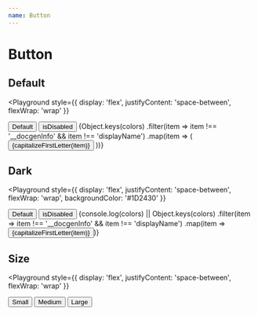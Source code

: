 ```yaml
---
name: Button
---
```




# Button

<PropsTable of={Button} />

## Default

<Playground
  style={{ display: 'flex', justifyContent: 'space-between', flexWrap: 'wrap' }}
>
  <Button>Default</Button>
  <Button isDisabled>isDisabled</Button>
  {Object.keys(colors)
    .filter(item => item !== '__docgenInfo' && item !== 'displayName')
    .map(item => (
      <Button color={item}>{capitalizeFirstLetter(item)}</Button>
    ))}
</Playground>

## Dark

<Playground
  style={{
    display: 'flex',
    justifyContent: 'space-between',
    flexWrap: 'wrap',
    backgroundColor: '#1D2430'
  }}
>
  <Button theme="dark">Default</Button>
  <Button theme="dark" isDisabled>
    isDisabled
  </Button>
  {console.log(colors) ||
    Object.keys(colors)
      .filter(item => item !== '__docgenInfo' && item !== 'displayName')
      .map(item => <Button color={item}>{capitalizeFirstLetter(item)}</Button>)}
</Playground>

## Size

<Playground
  style={{ display: 'flex', justifyContent: 'space-between', flexWrap: 'wrap' }}
>
  <Button size="s">Small</Button>
  <Button size="m">Medium</Button>
  <Button size="l">Large</Button>
</Playground>
